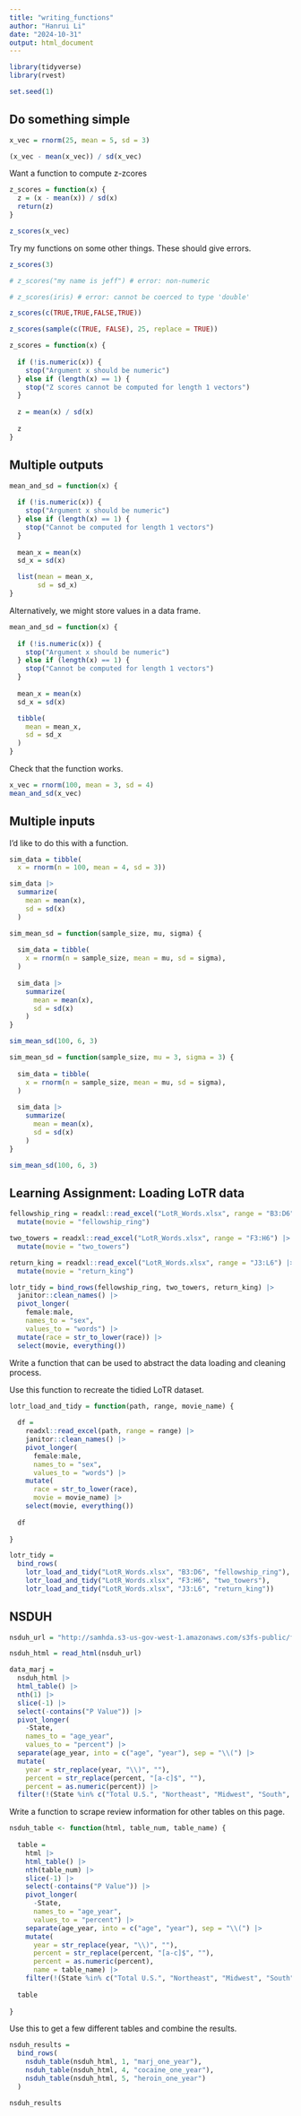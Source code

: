 ```yaml
---
title: "writing_functions"
author: "Hanrui Li"
date: "2024-10-31"
output: html_document
---
```


```r
library(tidyverse)
library(rvest)

set.seed(1)
```

## Do something simple

```r
x_vec = rnorm(25, mean = 5, sd = 3)

(x_vec - mean(x_vec)) / sd(x_vec)
```

Want a function to compute z-zcores

```r
z_scores = function(x) {
  z = (x - mean(x)) / sd(x)
  return(z)
}

z_scores(x_vec)
```

Try my functions on some other things. These should give errors.

```r
z_scores(3)

# z_scores("my name is jeff") # error: non-numeric

# z_scores(iris) # error: cannot be coerced to type 'double'

z_scores(c(TRUE,TRUE,FALSE,TRUE))

z_scores(sample(c(TRUE, FALSE), 25, replace = TRUE))
```

```r
z_scores = function(x) {
  
  if (!is.numeric(x)) {
    stop("Argument x should be numeric")
  } else if (length(x) == 1) {
    stop("Z scores cannot be computed for length 1 vectors")
  }
  
  z = mean(x) / sd(x)
  
  z
}
```


## Multiple outputs

```r
mean_and_sd = function(x) {
  
  if (!is.numeric(x)) {
    stop("Argument x should be numeric")
  } else if (length(x) == 1) {
    stop("Cannot be computed for length 1 vectors")
  }
  
  mean_x = mean(x)
  sd_x = sd(x)

  list(mean = mean_x, 
       sd = sd_x)
}
```

Alternatively, we might store values in a data frame.

```r
mean_and_sd = function(x) {
  
  if (!is.numeric(x)) {
    stop("Argument x should be numeric")
  } else if (length(x) == 1) {
    stop("Cannot be computed for length 1 vectors")
  }
  
  mean_x = mean(x)
  sd_x = sd(x)

  tibble(
    mean = mean_x, 
    sd = sd_x
  )
}
```

Check that the function works.

```r
x_vec = rnorm(100, mean = 3, sd = 4)
mean_and_sd(x_vec)
```


## Multiple inputs

I'd like to do this with a function.

```r
sim_data = tibble(
  x = rnorm(n = 100, mean = 4, sd = 3))

sim_data |> 
  summarize(
    mean = mean(x),
    sd = sd(x)
  )
```

```r
sim_mean_sd = function(sample_size, mu, sigma) {
  
  sim_data = tibble(
    x = rnorm(n = sample_size, mean = mu, sd = sigma),
  )
  
  sim_data |> 
    summarize(
      mean = mean(x),
      sd = sd(x)
    )
}

sim_mean_sd(100, 6, 3)
```

```r
sim_mean_sd = function(sample_size, mu = 3, sigma = 3) {
  
  sim_data = tibble(
    x = rnorm(n = sample_size, mean = mu, sd = sigma),
  )
  
  sim_data |> 
    summarize(
      mean = mean(x),
      sd = sd(x)
    )
}

sim_mean_sd(100, 6, 3)
```


## Learning Assignment: Loading LoTR data

```r
fellowship_ring = readxl::read_excel("LotR_Words.xlsx", range = "B3:D6") |>
  mutate(movie = "fellowship_ring")

two_towers = readxl::read_excel("LotR_Words.xlsx", range = "F3:H6") |>
  mutate(movie = "two_towers")

return_king = readxl::read_excel("LotR_Words.xlsx", range = "J3:L6") |>
  mutate(movie = "return_king")

lotr_tidy = bind_rows(fellowship_ring, two_towers, return_king) |>
  janitor::clean_names() |>
  pivot_longer(
    female:male,
    names_to = "sex",
    values_to = "words") |> 
  mutate(race = str_to_lower(race)) |> 
  select(movie, everything())
```

Write a function that can be used to abstract the data loading and cleaning process.

Use this function to recreate the tidied LoTR dataset.

```r
lotr_load_and_tidy = function(path, range, movie_name) {
  
  df = 
    readxl::read_excel(path, range = range) |>
    janitor::clean_names() |>
    pivot_longer(
      female:male,
      names_to = "sex",
      values_to = "words") |>
    mutate(
      race = str_to_lower(race),
      movie = movie_name) |> 
    select(movie, everything())
  
  df
  
}

lotr_tidy = 
  bind_rows(
    lotr_load_and_tidy("LotR_Words.xlsx", "B3:D6", "fellowship_ring"),
    lotr_load_and_tidy("LotR_Words.xlsx", "F3:H6", "two_towers"),
    lotr_load_and_tidy("LotR_Words.xlsx", "J3:L6", "return_king"))
```


## NSDUH

```r
nsduh_url = "http://samhda.s3-us-gov-west-1.amazonaws.com/s3fs-public/field-uploads/2k15StateFiles/NSDUHsaeShortTermCHG2015.htm"

nsduh_html = read_html(nsduh_url)

data_marj = 
  nsduh_html |> 
  html_table() |> 
  nth(1) |>
  slice(-1) |> 
  select(-contains("P Value")) |>
  pivot_longer(
    -State,
    names_to = "age_year", 
    values_to = "percent") |>
  separate(age_year, into = c("age", "year"), sep = "\\(") |>
  mutate(
    year = str_replace(year, "\\)", ""),
    percent = str_replace(percent, "[a-c]$", ""),
    percent = as.numeric(percent)) |>
  filter(!(State %in% c("Total U.S.", "Northeast", "Midwest", "South", "West")))
```

Write a function to scrape review information for other tables on this page.

```r
nsduh_table <- function(html, table_num, table_name) {
  
  table = 
    html |> 
    html_table() |> 
    nth(table_num) |>
    slice(-1) |> 
    select(-contains("P Value")) |>
    pivot_longer(
      -State,
      names_to = "age_year", 
      values_to = "percent") |>
    separate(age_year, into = c("age", "year"), sep = "\\(") |>
    mutate(
      year = str_replace(year, "\\)", ""),
      percent = str_replace(percent, "[a-c]$", ""),
      percent = as.numeric(percent),
      name = table_name) |>
    filter(!(State %in% c("Total U.S.", "Northeast", "Midwest", "South", "West")))
  
  table
  
}
```

Use this to get a few different tables and combine the results.

```r
nsduh_results = 
  bind_rows(
    nsduh_table(nsduh_html, 1, "marj_one_year"),
    nsduh_table(nsduh_html, 4, "cocaine_one_year"),
    nsduh_table(nsduh_html, 5, "heroin_one_year")
  )

nsduh_results
```








